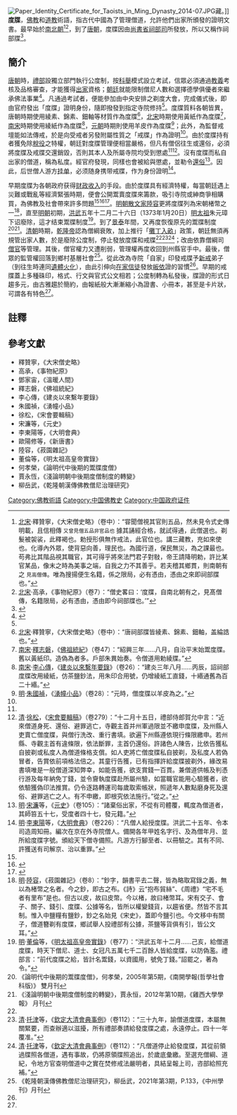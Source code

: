 [[File:Paper_Identity_Certificate_for_Taoists_in_Ming_Dynasty_2014-07.JPG|thumb]]藏。]]
'''度牒'''，[[佛教|佛教]]和[[道教|道教]]術語，指古代中國為了管理僧道，允許他們出家所頒發的證明文書。最早始於[[南北朝|南北朝]]<ref>[[北宋|北宋]]·釋贊寧，《大宋僧史略》（卷中）：“甞聞僧視其官則五品，然未見令式史傳明載，且信相傳 <small>又曾見僧五品非官品也</small> 據其誦經合格，就試得通，此僧選也。剃髮被袈裟，此釋褐也。勅授形俱無作戒法，此官位也。講三藏教，充如來使也。化導內外眾，使背惡向善，理民也。為國行道，保民無災，為之課最也。苟弗比其階品視其職官，其可得乎將來法門君子對敡，帝王請降明勅，許比某官某品，像末之時為美事之端，自我之力不其善乎。若夫稽其鄉貫，則南朝有之 <small>見高僧傳</small>。唯為搜揚便生名籍，係之限局，必有憑由，憑由之來即祠部牒也。”</ref><ref>[[北宋|北宋]]·高承，《事物紀原》（卷7）：“僧史畧曰：‘度牒，自南北朝有之，見髙僧傳，名籍限局，必有憑由，憑由即今祠部牒也。’”</ref>，到了[[唐朝|唐朝]]，度牒因由[[尚書省|尚書省]][[祠部司|祠部司]]所發放，所以又稱作祠部牒<ref>{{Cite web |url=http://buddhism.lib.ntu.edu.tw/FULLTEXT/JR-MAG/mag205059.pdf |title=唐代僧籍管理制度 |access-date=2021-11-19 |archive-date=2021-11-19 |archive-url=https://web.archive.org/web/20211119185631/http://buddhism.lib.ntu.edu.tw/FULLTEXT/JR-MAG/mag205059.pdf }}</ref>。

==簡介==
[[唐朝|唐朝]]時，[[禮部|禮部]]設獨立部門執行公度制，按[[科舉|科舉]]模式設立考試，信眾必須通過[[宗教教義|教義]]考核及品格審查，才能獲得[[出家_(佛教)|出家]]資格；[[朝廷|朝廷]]就能限制僧尼人數和選擇德學俱優者來繼承佛法事業<ref name="證">{{cite journal |author=鄧家宙 |title=「有緣集世間」〈度牒、戒牒與皈依證〉 |journal=《[[溫暖人間|溫暖人間]]》第526期 |date=2019-10-17 |publisher=佛教溫暖人間慈善基金 |location=香港 }}</ref>{{rp|48}}。凡通過考試者，便能參加由中央安排之剃度大會，完成儀式後，即由官府發出「度牒」證明身份，隨即撥發到指定寺院修持<ref name="證"/>{{rp|48}}。度牒質料各朝皆異，唐朝時期使用綾素、錦素、鈿軸等材質作為度牒<ref>[[北宋|北宋]]·釋贊寧，《大宋僧史略》（卷中）：“唐祠部牒皆綾素、錦素、鈿軸，盖綸誥也。”</ref>，[[北宋|北宋]]時期使用黃紙作為度牒<ref>[[南宋|南宋]]·[[志磐|釋志磐]]，《[[佛祖統紀|佛祖統紀]]》（卷47）：“紹興三年……八月，自治平末始鬻度牒。舊以黃紙印。造偽為者多。戶部朱異始奏。令僧道用勅綾牒。”</ref>，[[南宋|南宋]]時期使用綾紙作為度牒<ref>[[南宋|南宋]]·[[李心傳|李心傳]]，《[[建炎以來繫年要錄|建炎以來繫年要錄]]》（卷26）：“建炎三年八月……丙辰，詔祠部度牒改用綾紙，仿茶鹽鈔法，用朱印合用號，仍增綾紙工直錢，十緡通舊為百二十緡。”</ref>，[[元朝|元朝]]時期則使用羊皮作為度牒<ref>[[明|明]]·[[朱國禎|朱國禎]]，《[[湧幢小品|湧幢小品]]》（卷28）：“元時，僧度牒以羊皮為之。”</ref>；此外，為監督戒壇能如法傳戒，於是向受戒者另發附屬性質之「戒牒」作為證明<ref name="證"/>{{rp|48}}。由於度牒持有者獲免除[[赋稅|稅]][[徭役|役]]之特權，朝廷對度牒管理便相當嚴格，但凡有僧侶往生或還俗，必須將度牒及戒牒交還銷毀，否則其本人及所屬寺院均受到懲處<ref name="證"/>{{rp|48}}<ref>[[清|清]]·[[徐松|徐松]]，《[[宋會要輯稿|宋會要輯稿]]》（卷279）：“十二月十五日，禮部侍郎賀允中言：“近來僧道身死、還俗、避罪逃亡，寺觀主首并州軍過限並不繳申度牒，及州縣人吏賣亡僧度牒，與僧行洗改、重行書填。欲遍下州縣遵依現行條限繳申。若州縣、寺觀主首有違條限，依法斷罪，主首仍還俗。許諸色人陳告，比依告獲私自披剃或私度人為僧道條格支償。如人吏將亡僧度牒私自披剃，及私度人若偽冒者，告賞依前項格法倍之。其童行告獲，已有指揮許給度牒披剃外，緣改易書填唯是一般僧道深知弊幸，如能告獲，欲支賞錢一百貫。兼僧道供帳及判憑行游及每年納免丁錢，並令齎執度牒赴所屬州驗，如當職官能用心驗獲者，欲依驗獲偽印法推賞。仍令逐路轉運司每歲取索帳狀，照遞年人數點磨身死及還俗、避罪逃亡之人。有不申繳，即根究依法施行。”從之。”</ref>。沒有度牒而私自出家的僧道，稱為私度。經官府發現，同樣也會被給與懲處，並勒令[[還俗|還俗]]<ref>[[明|明]]·[[宋濂|宋濂]]等，《[[元史|元史]]》（卷105）：“諸棄俗出家，不從有司體覆，輒度為僧道者，其師笞五十七，受度者四十七，發元籍。”</ref>。因此，后世僧人游方[[挂单|挂单]]，必须随身携带戒牒，作为身份證明<ref>[[明|明]]·[[李東陽|李東陽]]等，《[[大明會典|大明會典]]》（卷226）：“凡僧人給授度牒。洪武二十五年、令本司造周知冊。編次在京在外寺院僧人。備開各年甲姓名字行、及為僧年月、並所給度牒字號。頒給天下僧寺備照。凡游方行腳至者、以冊驗之。其有不同、許獲送有司解京、治以重罪。”</ref>。

早期度牒为各朝政府获得[[财政收入|财政收入]]的手段。由於度牒具有經濟特權，每當朝廷遇上災難或戰亂等經濟緊張時期，便會公開鬻賣度牒來籌款，吸引寺院或紳商爭相購買，為佛教及社會帶來許多問題<ref name="證"/>{{rp|48}}<ref>{{Cite web |url=http://rportal.lib.ntnu.edu.tw/bitstream/20.500.12235/77261/1/ntnulib_ja_B0304_0003_001.pdf |title=南宋紹興和議前的財政政策 |access-date=2021-11-19 |archive-date=2021-11-19 |archive-url=https://web.archive.org/web/20211119185631/http://rportal.lib.ntnu.edu.tw/bitstream/20.500.12235/77261/1/ntnulib_ja_B0304_0003_001.pdf }}</ref><ref>{{Cite web |url=https://www.zgcznet.com/upload/202004/20200414/20200414132447/ZGCZ2008_08/PDF/chapter37.pdf |title=佛门度牒与财税金融 - 中国财政杂志社 |access-date=2021-11-19 |archive-date=2022-03-30 |archive-url=https://web.archive.org/web/20220330032731/https://www.zgcznet.com/upload/202004/20200414/20200414132447/ZGCZ2008_08/PDF/chapter37.pdf }}</ref>。[[散文家|明朝散文家]][[陸容|陸容]]更將度牒列為宋朝楮幣之一<ref>[[明|明]]·[[陸容|陸容]]，《菽園雜記》（卷8）：“鈔字，韻書平去二聲，皆為略取寫錄之義，無以為楮幣之名者。今之鈔，即古之布。《詩》云“抱布貿絲”、《周禮》“宅不毛者有里布”是也。但古以皮，故曰皮幣。今以楮，故曰楮幣耳。宋有交子、會子、關子、錢引、度牒、公據等名，皆所以權變錢貨，以趨省便。然皆不言其制。惟入中鹽糧有鹽鈔，鈔之名始見《宋史》，蓋即今鹽引也。今文移中有關子，僧道簪剃有度牒，鄉試舉人投禮部有公據，茶鹽等貨俱有引，皆公文耳。”</ref>，直至[[明朝|明朝]]初期，[[洪武|洪武]]五年十二月二十六日（1373年1月20日）[[明太祖|明太祖]]朱元璋下诏廢除，這才结束鬻牒制度<ref>[[明|明]]·[[董倫|董倫]]等，《[[明太祖實錄|明太祖高皇帝實錄]]》（卷77）：“洪武五年十二月……己亥，給僧道度牒，時天下僧尼、道士、女冠凡五萬七千二百餘人皆給度牒，以防偽濫。禮部言：“前代度牒之給，皆計名鬻錢，以資國用，號免丁錢。”詔罷之，著為令。”</ref>。到了[[景泰_(年號)|景泰]]年間，又再度恢復原先的鬻牒制度<ref>《論明代中後期的鬻牒度僧》，何孝榮，2005年第5期，《南開學報(哲學社會科版)》 雙月刊</ref><ref>《淺論明朝中後期度僧制度的轉變》，賈永恒，2012年第10期，《雞西大學學報》 月刊</ref>。[[清朝|清朝]]時期，[[乾隆帝|乾隆帝]]認為僧綱衰敗，加上推行「[[攤丁入畝|攤丁入畝]]」政策，朝廷無須再規管出家人數，於是廢除公度制，停止發放度牒和戒牒<ref name="證"/>{{rp|48}}<ref>[[清|清]]·[[托津|托津]]等，《[[欽定大清會典事例|欽定大清會典事例]]》（卷112）：“三十九年，諭僧道度牒，本屬無關緊要，而查辦適以滋擾，所有禮部奏請給發度牒之處，永遠停止。四十一年覆准。”</ref><ref>[[清|清]]·[[托津|托津]]等，《[[欽定大清會典事例|欽定大清會典事例]]》（卷112）：“凡僧道停止給發度牒，其從前領過牒照各僧道，遇有事故，仍將原領牒照追出，於歲底彙繳。至選充僧綱、道紀，令地方官查明僧道中之實在焚修戒法嚴明者，具結呈報上司，咨部給照充補。”</ref>；改由依靠僧綱司[[僧官|僧官]]等管理。其後，僧官權力又遭削弱，管理權再度收回到州縣官手中。最後，僧眾的監管權回落到鄉村基層社會<ref>《乾隆朝漢傳佛教僧尼治理研究》，柳岳武，2021年第3期，P.133，《中州學刊》月刊</ref>。從此改為寺院「自家」印發戒牒予[[受戒|新戒]]弟子（到往生時連同[[火葬|遺體火化]]），由此引伸向[[在家眾|在家信徒]]發放[[皈依|皈依]]證的習慣<ref name="證"/>{{rp|48}}。早期的戒牒蓋上多種硃印，格式、行文與官式公文相若；公度制轉為私發後，牒證的形式日趨多元，由古雅趨於簡約，由報紙般大漸漸縮小為證書、小冊本，甚至是卡片狀，可謂各有特色<ref name="證"/>{{rp|48}}。

==註釋==
{{reflist|2}}

==參考文獻==
*釋贊寧，《大宋僧史略》
*高承，《事物紀原》
*鄧家宙，《溫暖人間》
*釋志磐，《佛祖統紀》
*李心傳，《建炎以來繫年要錄》
*朱國禎，《湧幢小品》
*徐松，《宋會要輯稿》
*宋濂等，《元史》
*李東陽等，《大明會典》
*歐陽修等，《新唐書》
*陸容，《菽園雜記》
*董倫等，《明太祖高皇帝實錄》
*何孝榮，《論明代中後期的鬻牒度僧》
*賈永恆，《淺論明朝中後期度僧制度的轉變》
*柳岳武，《乾隆朝漢傳佛教僧尼治理研究》

{{wikisource|佛學大辭典/度牒}}

[[Category:佛教術語|Category:佛教術語]]
[[Category:中国佛教史|Category:中国佛教史]]
[[Category:中国政府证件|Category:中国政府证件]]